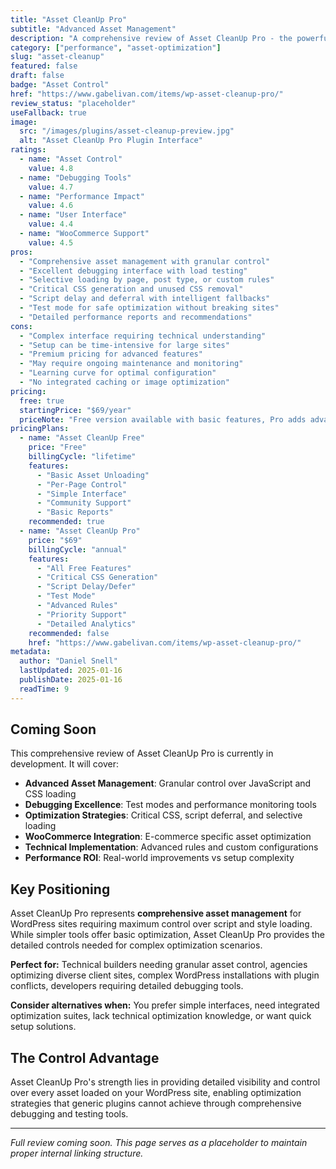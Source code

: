 ```yaml
---
title: "Asset CleanUp Pro"
subtitle: "Advanced Asset Management"
description: "A comprehensive review of Asset CleanUp Pro - the powerful WordPress plugin for selective script and style loading, offering precise control over assets with comprehensive debugging and optimization tools."
category: ["performance", "asset-optimization"]
slug: "asset-cleanup"
featured: false
draft: false
badge: "Asset Control"
href: "https://www.gabelivan.com/items/wp-asset-cleanup-pro/"
review_status: "placeholder"
useFallback: true
image:
  src: "/images/plugins/asset-cleanup-preview.jpg"
  alt: "Asset CleanUp Pro Plugin Interface"
ratings:
  - name: "Asset Control"
    value: 4.8
  - name: "Debugging Tools"
    value: 4.7
  - name: "Performance Impact"
    value: 4.6
  - name: "User Interface"
    value: 4.4
  - name: "WooCommerce Support"
    value: 4.5
pros:
  - "Comprehensive asset management with granular control"
  - "Excellent debugging interface with load testing"
  - "Selective loading by page, post type, or custom rules"
  - "Critical CSS generation and unused CSS removal"
  - "Script delay and deferral with intelligent fallbacks"
  - "Test mode for safe optimization without breaking sites"
  - "Detailed performance reports and recommendations"
cons:
  - "Complex interface requiring technical understanding"
  - "Setup can be time-intensive for large sites"
  - "Premium pricing for advanced features"
  - "May require ongoing maintenance and monitoring"
  - "Learning curve for optimal configuration"
  - "No integrated caching or image optimization"
pricing:
  free: true
  startingPrice: "$69/year"
  priceNote: "Free version available with basic features, Pro adds advanced asset management"
pricingPlans:
  - name: "Asset CleanUp Free"
    price: "Free"
    billingCycle: "lifetime"
    features:
      - "Basic Asset Unloading"
      - "Per-Page Control"
      - "Simple Interface"
      - "Community Support"
      - "Basic Reports"
    recommended: true
  - name: "Asset CleanUp Pro"
    price: "$69"
    billingCycle: "annual"
    features:
      - "All Free Features"
      - "Critical CSS Generation"
      - "Script Delay/Defer"
      - "Test Mode"
      - "Advanced Rules"
      - "Priority Support"
      - "Detailed Analytics"
    recommended: false
    href: "https://www.gabelivan.com/items/wp-asset-cleanup-pro/"
metadata:
  author: "Daniel Snell"
  lastUpdated: 2025-01-16
  publishDate: 2025-01-16
  readTime: 9
---
```


## Coming Soon

This comprehensive review of Asset CleanUp Pro is currently in development. It will cover:

- **Advanced Asset Management**: Granular control over JavaScript and CSS loading
- **Debugging Excellence**: Test modes and performance monitoring tools
- **Optimization Strategies**: Critical CSS, script deferral, and selective loading
- **WooCommerce Integration**: E-commerce specific asset optimization
- **Technical Implementation**: Advanced rules and custom configurations
- **Performance ROI**: Real-world improvements vs setup complexity

## Key Positioning

Asset CleanUp Pro represents **comprehensive asset management** for WordPress sites requiring maximum control over script and style loading. While simpler tools offer basic optimization, Asset CleanUp Pro provides the detailed controls needed for complex optimization scenarios.

**Perfect for:** Technical builders needing granular asset control, agencies optimizing diverse client sites, complex WordPress installations with plugin conflicts, developers requiring detailed debugging tools.

**Consider alternatives when:** You prefer simple interfaces, need integrated optimization suites, lack technical optimization knowledge, or want quick setup solutions.

## The Control Advantage

Asset CleanUp Pro's strength lies in providing detailed visibility and control over every asset loaded on your WordPress site, enabling optimization strategies that generic plugins cannot achieve through comprehensive debugging and testing tools.

---

*Full review coming soon. This page serves as a placeholder to maintain proper internal linking structure.*